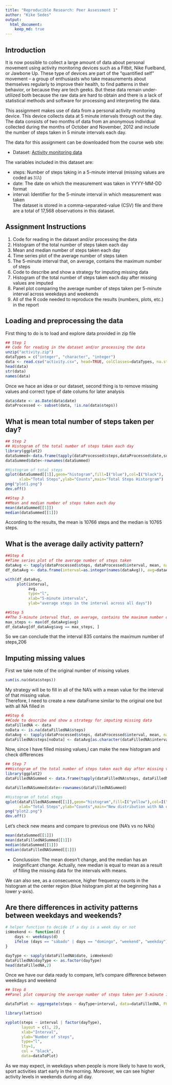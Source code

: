 ```yaml
---
title: "Reproducible Research: Peer Assessment 1"
author: "Kike Sedes"
output: 
  html_document:
    keep_md: true
---
```


## Introduction
It is now possible to collect a large amount of data about personal movement using activity monitoring devices such as a Fitbit, Nike Fuelband, or Jawbone Up. These type of devices are part of the “quantified self” movement – a group of enthusiasts who take measurements about themselves regularly to improve their health, to find patterns in their behavior, or because they are tech geeks. But these data remain under-utilized both because the raw data are hard to obtain and there is a lack of statistical methods and software for processing and interpreting the data.

This assignment makes use of data from a personal activity monitoring device. This device collects data at 5 minute intervals through out the day. The data consists of two months of data from an anonymous individual collected during the months of October and November, 2012 and include the number of steps taken in 5 minute intervals each day.

The data for this assignment can be downloaded from the course web site:

* Dataset: [Activity monitoring data](https://d396qusza40orc.cloudfront.net/repdata%2Fdata%2Factivity.zip) 

The variables included in this dataset are:

* steps: Number of steps taking in a 5-minute interval (missing values are coded as 𝙽𝙰) </br>
* date: The date on which the measurement was taken in YYYY-MM-DD format </br>
* interval: Identifier for the 5-minute interval in which measurement was taken </br>
The dataset is stored in a comma-separated-value (CSV) file and there are a total of 17,568 observations in this dataset. 

## Assignment Instructions

1. Code for reading in the dataset and/or processing the data
2. Histogram of the total number of steps taken each day
3. Mean and median number of steps taken each day
4. Time series plot of the average number of steps taken
5. The 5-minute interval that, on average, contains the maximum number of steps
6. Code to describe and show a strategy for imputing missing data
7. Histogram of the total number of steps taken each day after missing values are imputed
8. Panel plot comparing the average number of steps taken per 5-minute interval across weekdays and weekends
9. All of the R code needed to reproduce the results (numbers, plots, etc.) in the report

## Loading and preprocessing the data

First thing to do is to load and explore data provided in zip file
```r
## Step 1
## Code for reading in the dataset and/or processing the data
unzip("activity.zip")
dataTypes = c("integer", "character", "integer")
data <- read.csv("activity.csv", head=TRUE, colClasses=dataTypes, na.strings="NA")
head(data)
str(data)
names(data)
```

Once we hace an idea or our dataset, second thing is to remove missing values and correct type of date colums for later analysis

```r
data$date <- as.Date(data$date)
dataProcessed <- subset(data, !is.na(data$steps))
```

## What is mean total number of steps taken per day?

```r
## Step 2
## Histogram of the total number of steps taken each day
library(ggplot2)
dataSummed<-data.frame(tapply(dataProcessed$steps,dataProcessed$date,sum,na.rm=TRUE))
dataSummed$date<-rownames(dataSummed)

#Histogram of total steps
qplot(dataSummed[[1]],geom="histogram",fill=I("blue"),col=I("black"),
      xlab="Total Steps",ylab="Counts",main="Total Steps Historgram")
png("plot1.png")
dev.off()
```
```r
##Step 3
##Mean and median number of steps taken each day
mean(dataSummed[[1]])
median(dataSummed[[1]])
```

According to the results, the mean is 10766 steps and the median is 10765 steps.

## What is the average daily activity pattern?
```r
##Step 4
##Time series plot of the average number of steps taken
dataAvg <- tapply(dataProcessed$steps, dataProcessed$interval, mean, na.rm=TRUE, simplify=T)
df_dataAvg <- data.frame(interval=as.integer(names(dataAvg)), avg=dataAvg)

with(df_dataAvg,
     plot(interval,
          avg,
          type="l",
          xlab="5-minute intervals",
          ylab="average steps in the interval across all days"))
```

```r
##Step 5
##The 5-minute interval that, on average, contains the maximum number of steps
max_steps <- max(df_dataAvg$avg)
df_dataAvg[df_dataAvg$avg == max_steps, ]
```

So we can conclude that the interval 835 contains the maximum number of steps,206

## Imputing missing values
First we take note of the original number of missing values
```r
sum(is.na(data$steps))
```

My strategy will be to fill in all of the NA's with a mean value for the interval of that missing value.</br>
Therefore, I need to create a new dataFrame similar to the original one but with all NA filled in
```r
##Step 6
##Code to describe and show a strategy for imputing missing data
dataFilledNA <- data
noData <- is.na(dataFilledNA$steps)
dataAvg <- tapply(dataProcessed$steps, dataProcessed$interval, mean, na.rm=TRUE, simplify=T)
dataFilledNA$steps[noData] <- dataAvg[as.character(dataFilledNA$interval[noData])]
```

Now, since I have filled missing values,I can make the new histogram and check differences

```r
## Step 7
##Histogram of the total number of steps taken each day after missing values are imputed
library(ggplot2)
dataFilledNASummed <- data.frame(tapply(dataFilledNA$steps, dataFilledNA$date, sum, na.rm=TRUE, simplify=T))

dataFilledNASummed$date<-rownames(dataFilledNASummed)

#Histogram of total steps
qplot(dataFilledNASummed[[1]],geom="histogram",fill=I("yellow"),col=I("black"),
      xlab="Total Steps",ylab="Counts",main="New distribution with NA data imputed to mean")
png("plot2.png")
dev.off()
```

Let's check new means and compare to previous one (NA's vs no NA's)
```r
mean(dataSummed[[1]])
mean(dataFilledNASummed[[1]])
median(dataSummed[[1]])
median(dataFilledNASummed[[1]])
```

* Conclussion: The mean doesn't change, and the median has an insignificant change. Actually, new median is equal to mean as a result of filling the missing data for the intervals with means.</br>

We can also see, as a consecuence, higher frequency counts in the histogram at the center region (blue histogram plot at the beginning has a lower y-axis).

## Are there differences in activity patterns between weekdays and weekends?


```r
# helper function to decide if a day is a week day or not
isWeekend <- function(d) {
    days <- weekdays(d)
    ifelse (days == "sábado" | days == "domingo", "weekend", "weekday")
}

dayType <- sapply(dataFilledNA$date, isWeekend)
dataFilledNA$dayType <- as.factor(dayType)
head(dataFilledNA,2)

```

Once we have our data ready to compare, let's compare difference between weekdays and weekend

```r
## Step 8
##Panel plot comparing the average number of steps taken per 5-minute interval across weekdays and 

dataToPlot <- aggregate(steps ~ dayType+interval, data=dataFilledNA, FUN=mean)

library(lattice)

xyplot(steps ~ interval | factor(dayType),
       layout = c(1, 2),
       xlab="Interval",
       ylab="Number of steps",
       type="l",
       lty=1,
       col = "black",
       data=dataToPlot)

```

As we may expect, in weekdays when people is more likely to have to work, sport activities start early in the morning. Moreover, we can see higher activity levels in weekends during all day.